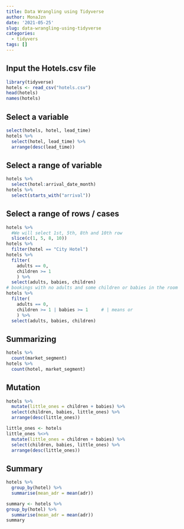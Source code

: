 ```yaml
---
title: Data Wrangling using Tidyverse
author: MonaJzn
date: '2021-05-25'
slug: data-wrangling-using-tidyverse
categories:
  - tidyvers
tags: []
---
```


## Input the Hotels.csv file
```r
library(tidyverse)
hotels <- read_csv("hotels.csv")
head(hotels)
names(hotels)

```
## Select a variable
```r
select(hotels, hotel, lead_time)
hotels %>%
  select(hotel, lead_time) %>%
  arrange(desc(lead_time))
```
## Select a range of variable
```r
hotels %>%
  select(hotel:arrival_date_month)
hotels %>%
  select(starts_with("arrival"))
```
## Select a range of rows / cases
```r
hotels %>%
  #We will select 1st, 5th, 8th and 10th row
  slice(c(1, 5, 8, 10))
hotels %>%
  filter(hotel == "City Hotel")
hotels %>%
  filter( 
    adults == 0,
    children >= 1
    ) %>% 
  select(adults, babies, children)
# bookings with no adults and some children or babies in the room
hotels %>%
  filter( 
    adults == 0,     
    children >= 1 | babies >= 1     # | means or
    ) %>%
  select(adults, babies, children)
```
## Summarizing
```r
hotels %>%
  count(market_segment)
hotels %>%
  count(hotel, market_segment)
```
## Mutation
```r
hotels %>%
  mutate(little_ones = children + babies) %>%
  select(children, babies, little_ones) %>%
  arrange(desc(little_ones))

little_ones <- hotels
little_ones %<>%
  mutate(little_ones = children + babies) %>%
  select(children, babies, little_ones) %>%
  arrange(desc(little_ones))
```

## Summary
```r
hotels %>%
  group_by(hotel) %>%
  summarise(mean_adr = mean(adr))

summary <- hotels %>%
group_by(hotel) %>%
  summarise(mean_adr = mean(adr))
summary
```

